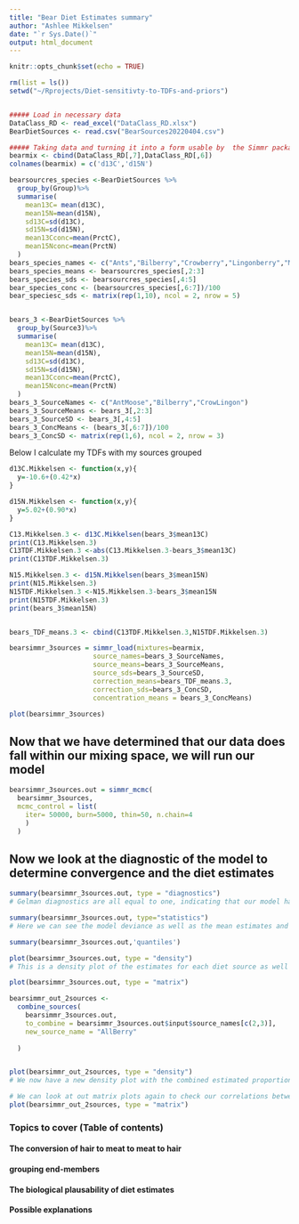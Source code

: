 ```yaml
---
title: "Bear Diet Estimates summary"
author: "Ashlee Mikkelsen"
date: "`r Sys.Date()`"
output: html_document
---
```


```r
knitr::opts_chunk$set(echo = TRUE)
```

```r

rm(list = ls())
setwd("~/Rprojects/Diet-sensitivty-to-TDFs-and-priors")


##### Load in necessary data
DataClass_RD <- read_excel("DataClass_RD.xlsx")
BearDietSources <- read.csv("BearSources20220404.csv")

##### Taking data and turning it into a form usable by  the Simmr package
bearmix <- cbind(DataClass_RD[,7],DataClass_RD[,6])
colnames(bearmix) = c('d13C','d15N')

bearsourcres_species <-BearDietSources %>%
  group_by(Group)%>%
  summarise(
    mean13C= mean(d13C),
    mean15N=mean(d15N),
    sd13C=sd(d13C),
    sd15N=sd(d15N),
    mean13Cconc=mean(PrctC),
    mean15Nconc=mean(PrctN)
  )
bears_species_names <- c("Ants","Bilberry","Crowberry","Lingonberry","Moose")
bears_species_means <- bearsourcres_species[,2:3]
bears_species_sds <- bearsourcres_species[,4:5]
bear_species_conc <- (bearsourcres_species[,6:7])/100
bear_speciesc_sds <- matrix(rep(1,10), ncol = 2, nrow = 5)


bears_3 <-BearDietSources %>%
  group_by(Source3)%>%
  summarise(
    mean13C= mean(d13C),
    mean15N=mean(d15N),
    sd13C=sd(d13C),
    sd15N=sd(d15N),
    mean13Cconc=mean(PrctC),
    mean15Nconc=mean(PrctN)
  )
bears_3_SourceNames <- c("AntMoose","Bilberry","CrowLingon")
bears_3_SourceMeans <- bears_3[,2:3]
bears_3_SourceSD <- bears_3[,4:5]
bears_3_ConcMeans <- (bears_3[,6:7])/100
bears_3_ConcSD <- matrix(rep(1,6), ncol = 2, nrow = 3)


```


Below I calculate my TDFs with my sources grouped

```r

d13C.Mikkelsen <- function(x,y){
  y=-10.6+(0.42*x)
}

d15N.Mikkelsen <- function(x,y){
  y=5.02+(0.90*x)
}

C13.Mikkelsen.3 <- d13C.Mikkelsen(bears_3$mean13C)
print(C13.Mikkelsen.3)
C13TDF.Mikkelsen.3 <-abs(C13.Mikkelsen.3-bears_3$mean13C)
print(C13TDF.Mikkelsen.3)

N15.Mikkelsen.3 <- d15N.Mikkelsen(bears_3$mean15N)
print(N15.Mikkelsen.3)
N15TDF.Mikkelsen.3 <-N15.Mikkelsen.3-bears_3$mean15N
print(N15TDF.Mikkelsen.3)
print(bears_3$mean15N)


bears_TDF_means.3 <- cbind(C13TDF.Mikkelsen.3,N15TDF.Mikkelsen.3)

bearsimmr_3sources = simmr_load(mixtures=bearmix,
                     source_names=bears_3_SourceNames,
                     source_means=bears_3_SourceMeans,
                     source_sds=bears_3_SourceSD,
                     correction_means=bears_TDF_means.3,
                     correction_sds=bears_3_ConcSD,
                     concentration_means = bears_3_ConcMeans)

plot(bearsimmr_3sources)

```

## Now that we have determined that our data does fall within our mixing space, we will run our model
```r

bearsimmr_3sources.out = simmr_mcmc(
  bearsimmr_3sources,
  mcmc_control = list(
    iter= 50000, burn=5000, thin=50, n.chain=4
    )
  )

```

## Now we look at the diagnostic of the model to determine convergence and the diet estimates
```r
summary(bearsimmr_3sources.out, type = "diagnostics")
# Gelman diagnostics are all equal to one, indicating that our model has converged

summary(bearsimmr_3sources.out, type="statistics")
# Here we can see the model deviance as well as the mean estimates and standard deviations for each diet source and the residual variation in the model

summary(bearsimmr_3sources.out,'quantiles')

plot(bearsimmr_3sources.out, type = "density")
# This is a density plot of the estimates for each diet source as well as the uncertainty around those estimates

plot(bearsimmr_3sources.out, type = "matrix")

```


```r

bearsimmr_out_2sources <- 
  combine_sources(
    bearsimmr_3sources.out,
    to_combine = bearsimmr_3sources.out$input$source_names[c(2,3)],
    new_source_name = "AllBerry"
    
  )


plot(bearsimmr_out_2sources, type = "density")
# We now have a new density plot with the combined estimated proportions for crowberry and lingonberry in one category as well as the inflated uncertainty

# We can look at out matrix plots again to check our correlations between diet sources
plot(bearsimmr_out_2sources, type = "matrix")


```



### Topics to cover (Table of contents)
#### The conversion of hair to meat to meat to hair
#### grouping end-members
#### The biological plausability of diet estimates
#### Possible explanations